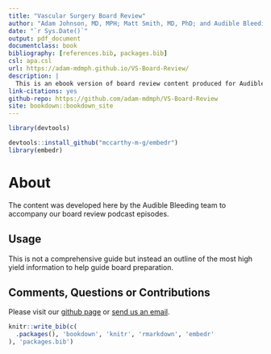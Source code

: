 ```yaml
--- 
title: "Vascular Surgery Board Review"
author: "Adam Johnson, MD, MPH; Matt Smith, MD, PhD; and Audible Bleeding"
date: "`r Sys.Date()`"
output: pdf_document
documentclass: book
bibliography: [references.bib, packages.bib]
csl: apa.csl
url: https://adam-mdmph.github.io/VS-Board-Review/
description: |
  This is an ebook version of board review content produced for Audible Bleeding: The Vascular Surgery Podcast
link-citations: yes
github-repo: https://github.com/adam-mdmph/VS-Board-Review
site: bookdown::bookdown_site
---
```



```r
library(devtools)

devtools::install_github("mccarthy-m-g/embedr")
library(embedr)
```


# About

The content was developed here by the Audible Bleeding team to accompany our board review podcast episodes.

## Usage 

This is not a comprehensive guide but instead an outline of the most high yield information to help guide board preparation.

## Comments, Questions or Contributions

Please visit our [github page](https://github.com/adam-mdmph/VS-Board-Review) or [send us an email](mailto:audiblebleeding@vascularsociety.org).


```r
knitr::write_bib(c(
  .packages(), 'bookdown', 'knitr', 'rmarkdown', 'embedr'
), 'packages.bib')
```
